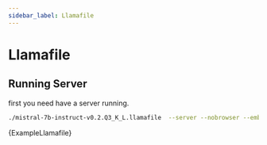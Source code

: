 ```yaml
---
sidebar_label: Llamafile
---
```


# Llamafile

## Running Server
first you need have a server running.

```sh 
./mistral-7b-instruct-v0.2.Q3_K_L.llamafile  --server --nobrowser --embedding
```


<CodeBlock language="go">{ExampleLlamafile}</CodeBlock>